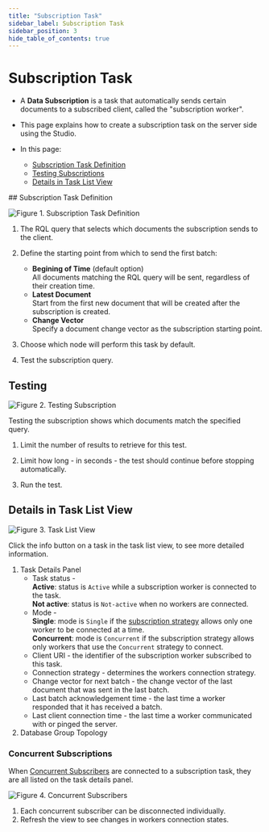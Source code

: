```yaml
---
title: "Subscription Task"
sidebar_label: Subscription Task
sidebar_position: 3
hide_table_of_contents: true
---
```



# Subscription Task
<Admonition type="note" title="Note">

* A **Data Subscription** is a task that automatically sends certain documents to a subscribed 
  client, called the "subscription worker".  

* This page explains how to create a subscription task on the server side using the Studio.  

* In this page:
  * [Subscription Task Definition](../../../../studio/database/tasks/ongoing-tasks/subscription-task.mdx#subscription-task-definition)
  * [Testing Subscriptions](../../../../studio/database/tasks/ongoing-tasks/subscription-task.mdx#testing)
  * [Details in Task List View](../../../../studio/database/tasks/ongoing-tasks/subscription-task.mdx#details-in-task-list-view)

</Admonition>
## Subscription Task Definition

![Figure 1. Subscription Task Definition](./assets/subscriptions-1.png)

1. The RQL query that selects which documents the subscription sends 
   to the client.  

2. Define the starting point from which to send the first batch:  
   * **Begining of Time** (default option)  
     All documents matching the RQL query will be sent, regardless of their creation time.  
   * **Latest Document**  
     Start from the first new document that will be created after the subscription is created.  
   * **Change Vector**  
     Specify a document change vector as the subscription starting point.  

3. Choose which node will perform this task by default.  

4. Test the subscription query.  



## Testing

![Figure 2. Testing Subscription](./assets/subscriptions-2.png)

Testing the subscription shows which documents match the specified query.  

1. Limit the number of results to retrieve for this test.  

2. Limit how long - in seconds - the test should continue before 
stopping automatically.  

3. Run the test.  



## Details in Task List View

![Figure 3. Task List View](./assets/subscriptions-3.png)

Click the info button on a task in the task list view, to see 
more detailed information.  

1. Task Details Panel  
   * Task status -  
     **Active**: status is `Active` while a subscription worker is connected to the task.  
     **Not active**: status is `Not-active` when no workers are connected.  
   * Mode -  
     **Single**: mode is `Single` if the 
     [subscription strategy](../../../../client-api/data-subscriptions/consumption/how-to-consume-data-subscription.mdx#determining-which-workers-a-subscription-will-serve) 
     allows only one worker to be connected at a time.  
     **Concurrent**: mode is `Concurrent` if the subscription strategy allows only workers 
     that use the `Concurrent` strategy to connect.  
   * Client URI - the identifier of the subscription worker 
     subscribed to this task.  
   * Connection strategy - determines the workers connection strategy.  
   * Change vector for next batch - the change vector of the last document 
     that was sent in the last batch.  
   * Last batch acknowledgement time - the last time a worker 
     responded that it has received a batch.  
   * Last client connection time - the last time a worker communicated 
     with or pinged the server.  
2. Database Group Topology
### Concurrent Subscriptions

When [Concurrent Subscribers](../../../../client-api/data-subscriptions/concurrent-subscriptions.mdx) 
are connected to a subscription task, they are all listed on the task details panel.  

![Figure 4. Concurrent Subscribers](./assets/subscriptions-4.png)

1. Each concurrent subscriber can be disconnected individually.  
2. Refresh the view to see changes in workers connection states.  



